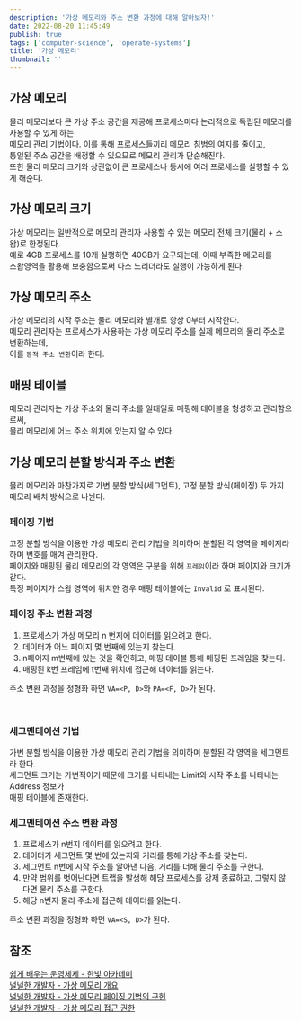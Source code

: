 ```yaml
---
description: '가상 메모리와 주소 변환 과정에 대해 알아보자!'
date: 2022-08-20 11:45:49
publish: true
tags: ['computer-science', 'operate-systems']
title: '가상 메모리'
thumbnail: ''
---
```


## 가상 메모리

물리 메모리보다 큰 가상 주소 공간을 제공해 프로세스마다 논리적으로 독립된 메모리를 사용할 수 있게 하는  
메모리 관리 기법이다. 이를 통해 프로세스들끼리 메모리 침범의 여지를 줄이고,  
통일된 주소 공간을 배정할 수 있으므로 메모리 관리가 단순해진다.  
또한 물리 메모리 크기와 상관없이 큰 프로세스나 동시에 여러 프로세스를 실행할 수 있게 해준다.

<Space />

## 가상 메모리 크기

가상 메모리는 일반적으로 메모리 관리자 사용할 수 있는 메모리 전체 크기(물리 + 스왑)로 한정된다.  
예로 4GB 프로세스를 10개 실행하면 40GB가 요구되는데, 이때 부족한 메모리를  
스왑영역을 활용해 보충함으로써 다소 느리더라도 실행이 가능하게 된다.

<Space />

## 가상 메모리 주소

가상 메모리의 시작 주소는 물리 메모리와 별개로 항상 0부터 시작한다.  
메모리 관리자는 프로세스가 사용하는 가상 메모리 주소를 실제 메모리의 물리 주소로 변환하는데,  
이를 `동적 주소 변환`이라 한다.

<Space />

## 매핑 테이블

메모리 관리자는 가상 주소와 물리 주소를 일대일로 매핑해 테이블을 형성하고 관리함으로써,  
물리 메모리에 어느 주소 위치에 있는지 알 수 있다.

<Space />

## 가상 메모리 분할 방식과 주소 변환

물리 메모리와 마찬가지로 가변 분할 방식(세그먼트), 고정 분할 방식(페이징) 두 가지 메모리 배치 방식으로 나뉜다.

### 페이징 기법

고정 분할 방식을 이용한 가상 메모리 관리 기법을 의미하며 분할된 각 영역을 페이지라 하며 번호를 매겨 관리한다.  
페이지와 매핑된 물리 메모리의 각 영역은 구분을 위해 `프레임`이라 하며 페이지와 크기가 같다.  
특정 페이지가 스왑 영역에 위치한 경우 매핑 테이블에는 `Invalid` 로 표시된다.

### 페이징 주소 변환 과정

1. 프로세스가 가상 메모리 n 번지에 데이터를 읽으려고 한다.
2. 데이터가 어느 페이지 몇 번째에 있는지 찾는다.
3. n페이지 m번째에 있는 것을 확인하고, 매핑 테이블 통해 매핑된 프레임을 찾는다.
4. 매핑된 k번 프레임에 t번째 위치에 접근해 데이터를 읽는다.

주소 변환 과정을 정형화 하면 `VA=<P, D>`와 `PA=<F, D>`가 된다.

<br />

### 세그멘테이션 기법

가변 분할 방식을 이용한 가상 메모리 관리 기법을 의미하며 분할된 각 영역을 세그먼트라 한다.  
세그먼트 크기는 가변적이기 때문에 크기를 나타내는 Limit와 시작 주소를 나타내는 Address 정보가  
매핑 테이블에 존재한다.

### 세그멘테이션 주소 변환 과정

1. 프로세스가 n번지 데이터를 읽으려고 한다.
2. 데이터가 세그먼트 몇 번에 있는지와 거리를 통해 가상 주소를 찾는다.
3. 세그먼트 n번에 시작 주소를 알아낸 다음, 거리를 더해 물리 주소를 구한다.
4. 만약 범위를 벗어난다면 트랩을 발생해 해당 프로세스를 강제 종료하고, 그렇지 않다면 물리 주소를 구한다.
5. 해당 n번지 물리 주소에 접근해 데이터를 읽는다.

주소 변환 과정을 정형화 하면 `VA=<S, D>`가 된다.

<Space />

## 참조

[쉽게 배우는 운영체제 - 한빛 아카데미](https://product.kyobobook.co.kr/detail/S000001743685)  
[널널한 개발자 - 가상 메모리 개요](https://www.youtube.com/watch?v=-jlzaslp-w4)  
[널널한 개발자 - 가상 메모리 페이징 기법의 구현](https://www.youtube.com/watch?v=X6tLar-qNHE)  
[널널한 개발자 - 가상 메모리 접근 권한](https://www.youtube.com/watch?v=d_S2QGQ_rBo)

